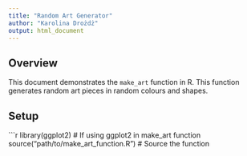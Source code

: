 ---
title: "Random Art Generator"
author: "Karolina Drożdż"
output: html_document
---

## Overview

This document demonstrates the `make_art` function in R. This function generates random art pieces in random colours and shapes. 

## Setup

```{r setup}
library(ggplot2) # If using ggplot2 in make_art function
source("path/to/make_art_function.R") # Source the function